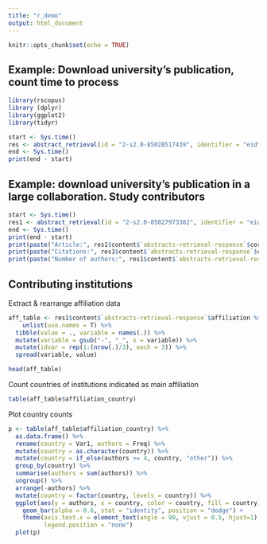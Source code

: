 ```yaml
---
title: "r_demo"
output: html_document
---
```


```r
knitr::opts_chunk$set(echo = TRUE)
```

## Example: Download university's publication, count time to process



```r
library(rscopus)
library (dplyr)
library(ggplot2)
library(tidyr)
```


```r
start <- Sys.time()
res <- abstract_retrieval(id = "2-s2.0-85028517439", identifier = "eid")
end <- Sys.time()
print(end - start)
```

## Example: download university's publication in a large collaboration. Study contributors

```r
start <- Sys.time()
res1 <- abstract_retrieval(id = "2-s2.0-85027973382", identifier = "eid")
end <- Sys.time()
print(end - start)
print(paste("Article:", res1$content$`abstracts-retrieval-response`$coredata$`dc:title`))
print(paste("Citations:", res1$content$`abstracts-retrieval-response`$coredata$`citedby-count`))
print(paste("Number of authors:", res1$content$`abstracts-retrieval-response`$affiliation %>% length()))

```

## Contributing institutions
Extract & rearrange affiliation data
```r
 
aff_table <- res1$content$`abstracts-retrieval-response`$affiliation %>% 
    unlist(use.names = T) %>% 
  tibble(value = ., variable = names(.)) %>% 
  mutate(variable = gsub("-", "_", x = variable)) %>% 
  mutate(idvar = rep(1:(nrow(.)/3), each = 3)) %>% 
  spread(variable, value)

head(aff_table)
```
Count countries of institutions indicated as main affiliation
```r
 
table(aff_table$affiliation_country)
```

Plot country counts

```r
 
p <- table(aff_table$affiliation_country) %>% 
  as.data.frame() %>% 
  rename(country = Var1, authors = Freq) %>% 
  mutate(country = as.character(country)) %>% 
  mutate(country = if_else(authors >= 4, country, "other")) %>% 
  group_by(country) %>% 
  summarise(authors = sum(authors)) %>% 
  ungroup() %>% 
  arrange(-authors) %>% 
  mutate(country = factor(country, levels = country)) %>% 
  ggplot(aes(y = authors, x = country, color = country, fill = country)) +
    geom_bar(alpha = 0.6, stat = "identity", position = "dodge") +
    theme(axis.text.x = element_text(angle = 90, vjust = 0.5, hjust=1),
          legend.position = "none")
  plot(p)

```

```r

```

